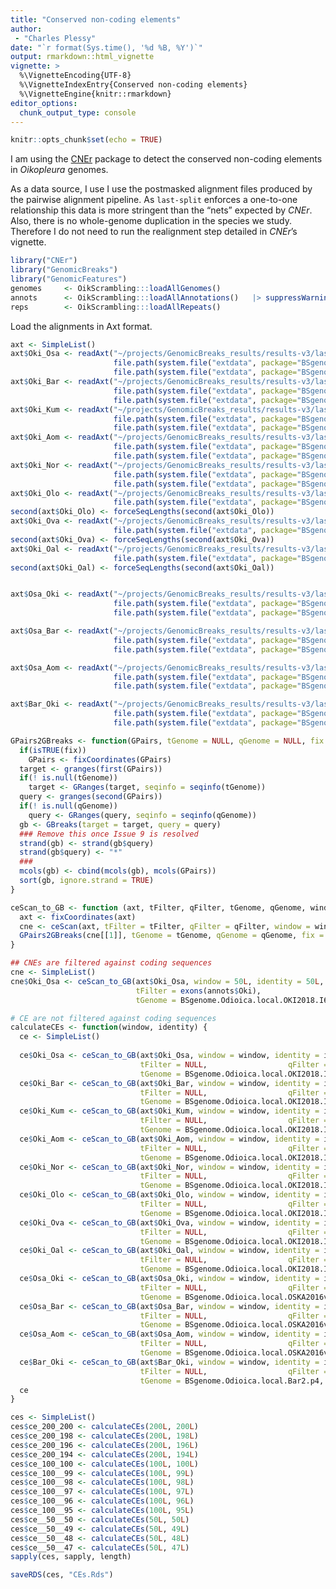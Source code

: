```yaml
---
title: "Conserved non-coding elements"
author: 
 - "Charles Plessy"
date: "`r format(Sys.time(), '%d %B, %Y')`"
output: rmarkdown::html_vignette
vignette: >
  %\VignetteEncoding{UTF-8}
  %\VignetteIndexEntry{Conserved non-coding elements}
  %\VignetteEngine{knitr::rmarkdown}
editor_options: 
  chunk_output_type: console
---
```


```r
knitr::opts_chunk$set(echo = TRUE)
```

I am using the [CNEr](https://bioconductor.org/packages/release/bioc/html/CNEr.html)
package to detect the conserved non-coding elements in _Oikopleura_ genomes.

As a data source, I use I use the postmasked alignment files produced by the
pairwise alignment pipeline.  As `last-split` enforces a one-to-one relationship
this data is more stringent than the "nets" expected by _CNEr_.  Also, there
is no whole-genome duplication in the species we study.  Therefore I do not need
to run the realignment step detailed in _CNEr_'s vignette.

```r
library("CNEr")
library("GenomicBreaks")
library("GenomicFeatures")
genomes     <- OikScrambling:::loadAllGenomes()
annots      <- OikScrambling:::loadAllAnnotations()   |> suppressWarnings()
reps        <- OikScrambling:::loadAllRepeats()
```

Load the alignments in Axt format.

```r
axt <- SimpleList()
axt$Oki_Osa <- readAxt("~/projects/GenomicBreaks_results/results-v3/last/OKI2018_I69_1.0__OSKA2016v1.9.axt.gz",
                       file.path(system.file("extdata", package="BSgenome.Odioica.local.OKI2018.I69"),  "single_sequences.2bit"),
                       file.path(system.file("extdata", package="BSgenome.Odioica.local.OSKA2016v1.9"), "single_sequences.2bit"))
axt$Oki_Bar <- readAxt("~/projects/GenomicBreaks_results/results-v3/last/OKI2018_I69_1.0__Bar2_p4.axt.gz",
                       file.path(system.file("extdata", package="BSgenome.Odioica.local.OKI2018.I69"),  "single_sequences.2bit"),
                       file.path(system.file("extdata", package="BSgenome.Odioica.local.Bar2.p4"),      "single_sequences.2bit"))
axt$Oki_Kum <- readAxt("~/projects/GenomicBreaks_results/results-v3/last/OKI2018_I69_1.0__KUM-M3-7f.axt.gz",
                       file.path(system.file("extdata", package="BSgenome.Odioica.local.OKI2018.I69"),  "single_sequences.2bit"),
                       file.path(system.file("extdata", package="BSgenome.Odioica.local.KUM.M3"),       "single_sequences.2bit"))
axt$Oki_Aom <- readAxt("~/projects/GenomicBreaks_results/results-v3/last/OKI2018_I69_1.0__AOM-5-5f.axt.gz",
                       file.path(system.file("extdata", package="BSgenome.Odioica.local.OKI2018.I69"),  "single_sequences.2bit"),
                       file.path(system.file("extdata", package="BSgenome.Odioica.local.AOM.5"),       "single_sequences.2bit"))
axt$Oki_Nor <- readAxt("~/projects/GenomicBreaks_results/results-v3/last/OKI2018_I69_1.0__OdB3.axt.gz",
                       file.path(system.file("extdata", package="BSgenome.Odioica.local.OKI2018.I69"),  "single_sequences.2bit"),
                       file.path(system.file("extdata", package="BSgenome.Odioica.local.Odioica.reference.v3.0"), "single_sequences.2bit"))
axt$Oki_Olo <- readAxt("~/projects/GenomicBreaks_results/results-v3/last/OKI2018_I69_1.0__O_lon.axt.gz",
                       file.path(system.file("extdata", package="BSgenome.Odioica.local.OKI2018.I69"),  "single_sequences.2bit"))
second(axt$Oki_Olo) <- forceSeqLengths(second(axt$Oki_Olo))
axt$Oki_Ova <- readAxt("~/projects/GenomicBreaks_results/results-v3/last/OKI2018_I69_1.0__O_van.axt.gz",
                       file.path(system.file("extdata", package="BSgenome.Odioica.local.OKI2018.I69"),  "single_sequences.2bit"))
second(axt$Oki_Ova) <- forceSeqLengths(second(axt$Oki_Ova))
axt$Oki_Oal <- readAxt("~/projects/GenomicBreaks_results/results-v3/last/OKI2018_I69_1.0__O_alb.axt.gz",
                       file.path(system.file("extdata", package="BSgenome.Odioica.local.OKI2018.I69"),  "single_sequences.2bit"))
second(axt$Oki_Oal) <- forceSeqLengths(second(axt$Oki_Oal))


axt$Osa_Oki <- readAxt("~/projects/GenomicBreaks_results/results-v3/last/OSKA2016v1.9__OKI2018_I69_1.0.axt.gz",
                       file.path(system.file("extdata", package="BSgenome.Odioica.local.OSKA2016v1.9"), "single_sequences.2bit"),
                       file.path(system.file("extdata", package="BSgenome.Odioica.local.OKI2018.I69"),  "single_sequences.2bit"))

axt$Osa_Bar <- readAxt("~/projects/GenomicBreaks_results/results-v3/last/OSKA2016v1.9__Bar2_p4.axt.gz",
                       file.path(system.file("extdata", package="BSgenome.Odioica.local.OSKA2016v1.9"), "single_sequences.2bit"),
                       file.path(system.file("extdata", package="BSgenome.Odioica.local.Bar2.p4"),  "single_sequences.2bit"))

axt$Osa_Aom <- readAxt("~/projects/GenomicBreaks_results/results-v3/last/OSKA2016v1.9__AOM-5-5f.axt.gz",
                       file.path(system.file("extdata", package="BSgenome.Odioica.local.OSKA2016v1.9"), "single_sequences.2bit"),
                       file.path(system.file("extdata", package="BSgenome.Odioica.local.AOM.5"),  "single_sequences.2bit"))

axt$Bar_Oki <- readAxt("~/projects/GenomicBreaks_results/results-v3/last/Bar2_p4__OKI2018_I69_1.0.axt.gz",
                       file.path(system.file("extdata", package="BSgenome.Odioica.local.Bar2.p4"),      "single_sequences.2bit"),
                       file.path(system.file("extdata", package="BSgenome.Odioica.local.OKI2018.I69"),  "single_sequences.2bit"))
```

```r

GPairs2GBreaks <- function(GPairs, tGenome = NULL, qGenome = NULL, fix = TRUE) {
  if(isTRUE(fix))
    GPairs <- fixCoordinates(GPairs)
  target <- granges(first(GPairs))
  if(! is.null(tGenome))
    target <- GRanges(target, seqinfo = seqinfo(tGenome))
  query <- granges(second(GPairs))
  if(! is.null(qGenome))
    query <- GRanges(query, seqinfo = seqinfo(qGenome))
  gb <- GBreaks(target = target, query = query)
  ### Remove this once Issue 9 is resolved
  strand(gb) <- strand(gb$query)
  strand(gb$query) <- "*"
  ###
  mcols(gb) <- cbind(mcols(gb), mcols(GPairs))
  sort(gb, ignore.strand = TRUE)
}

ceScan_to_GB <- function (axt, tFilter, qFilter, tGenome, qGenome, window, identity) {
  axt <- fixCoordinates(axt)
  cne <- ceScan(axt, tFilter = tFilter, qFilter = qFilter, window = window, identity = identity)
  GPairs2GBreaks(cne[[1]], tGenome = tGenome, qGenome = qGenome, fix = FALSE)
}

## CNEs are filtered against coding sequences
cne <- SimpleList()
cne$Oki_Osa <- ceScan_to_GB(axt$Oki_Osa, window = 50L, identity = 50L,
                            tFilter = exons(annots$Oki),                  qFilter = exons(annots$Osa),
                            tGenome = BSgenome.Odioica.local.OKI2018.I69, qGenome = BSgenome.Odioica.local.OSKA2016v1.9)

# CE are not filtered against coding sequences
calculateCEs <- function(window, identity) {
  ce <- SimpleList()
  
  ce$Oki_Osa <- ceScan_to_GB(axt$Oki_Osa, window = window, identity = identity,
                             tFilter = NULL,                  qFilter = NULL,
                             tGenome = BSgenome.Odioica.local.OKI2018.I69, qGenome = BSgenome.Odioica.local.OSKA2016v1.9)
  ce$Oki_Bar <- ceScan_to_GB(axt$Oki_Bar, window = window, identity = identity,
                             tFilter = NULL,                  qFilter = NULL,
                             tGenome = BSgenome.Odioica.local.OKI2018.I69, qGenome = BSgenome.Odioica.local.Bar2.p4)
  ce$Oki_Kum <- ceScan_to_GB(axt$Oki_Kum, window = window, identity = identity,
                             tFilter = NULL,                  qFilter = NULL,
                             tGenome = BSgenome.Odioica.local.OKI2018.I69, qGenome = BSgenome.Odioica.local.KUM.M3)
  ce$Oki_Aom <- ceScan_to_GB(axt$Oki_Aom, window = window, identity = identity,
                             tFilter = NULL,                  qFilter = NULL,
                             tGenome = BSgenome.Odioica.local.OKI2018.I69, qGenome = BSgenome.Odioica.local.AOM.5)
  ce$Oki_Nor <- ceScan_to_GB(axt$Oki_Nor, window = window, identity = identity,
                             tFilter = NULL,                  qFilter = NULL,
                             tGenome = BSgenome.Odioica.local.OKI2018.I69, qGenome = BSgenome.Odioica.local.Odioica.reference.v3.0)
  ce$Oki_Olo <- ceScan_to_GB(axt$Oki_Olo, window = window, identity = identity,
                             tFilter = NULL,                  qFilter = NULL,
                             tGenome = BSgenome.Odioica.local.OKI2018.I69, qGenome = NULL)
  ce$Oki_Ova <- ceScan_to_GB(axt$Oki_Ova, window = window, identity = identity,
                             tFilter = NULL,                  qFilter = NULL,
                             tGenome = BSgenome.Odioica.local.OKI2018.I69, qGenome = NULL)
  ce$Oki_Oal <- ceScan_to_GB(axt$Oki_Oal, window = window, identity = identity,
                             tFilter = NULL,                  qFilter = NULL,
                             tGenome = BSgenome.Odioica.local.OKI2018.I69, qGenome = NULL)
  ce$Osa_Oki <- ceScan_to_GB(axt$Osa_Oki, window = window, identity = identity,
                             tFilter = NULL,                  qFilter = NULL,
                             tGenome = BSgenome.Odioica.local.OSKA2016v1.9, qGenome = BSgenome.Odioica.local.OKI2018.I69)
  ce$Osa_Bar <- ceScan_to_GB(axt$Osa_Bar, window = window, identity = identity,
                             tFilter = NULL,                  qFilter = NULL,
                             tGenome = BSgenome.Odioica.local.OSKA2016v1.9, qGenome = BSgenome.Odioica.local.Bar2.p4)
  ce$Osa_Aom <- ceScan_to_GB(axt$Osa_Aom, window = window, identity = identity,
                             tFilter = NULL,                  qFilter = NULL,
                             tGenome = BSgenome.Odioica.local.OSKA2016v1.9, qGenome = BSgenome.Odioica.local.AOM.5)
  ce$Bar_Oki <- ceScan_to_GB(axt$Bar_Oki, window = window, identity = identity,
                             tFilter = NULL,                  qFilter = NULL,
                             tGenome = BSgenome.Odioica.local.Bar2.p4, qGenome = BSgenome.Odioica.local.OKI2018.I69)
  ce
}

ces <- SimpleList()
ces$ce_200_200 <- calculateCEs(200L, 200L)
ces$ce_200_198 <- calculateCEs(200L, 198L)
ces$ce_200_196 <- calculateCEs(200L, 196L)
ces$ce_200_194 <- calculateCEs(200L, 194L)
ces$ce_100_100 <- calculateCEs(100L, 100L)
ces$ce_100__99 <- calculateCEs(100L, 99L)
ces$ce_100__98 <- calculateCEs(100L, 98L)
ces$ce_100__97 <- calculateCEs(100L, 97L)
ces$ce_100__96 <- calculateCEs(100L, 96L)
ces$ce_100__95 <- calculateCEs(100L, 95L)
ces$ce__50__50 <- calculateCEs(50L, 50L)
ces$ce__50__49 <- calculateCEs(50L, 49L)
ces$ce__50__48 <- calculateCEs(50L, 48L)
ces$ce__50__47 <- calculateCEs(50L, 47L)
sapply(ces, sapply, length)

saveRDS(ces, "CEs.Rds")
```
